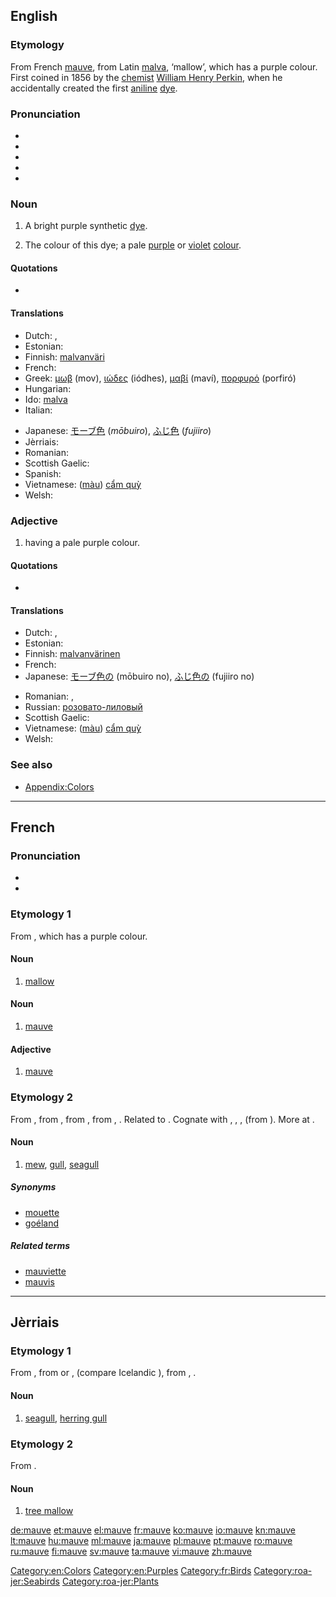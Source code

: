 ==English==
{{was wotd|2006|May|3}}
{{wikipedia}}

===Etymology===
From French [[mauve#French|mauve]], from Latin [[malva]], ‘mallow’, which has a purple colour. First coined in 1856 by the [[chemist]] [[w:William Henry Perkin|William Henry Perkin]], when he accidentally created the first [[aniline]] [[dye]].

===Pronunciation===
* {{IPA|/mɔv/|/moʊv/|/məʊv/}}
* {{audio|en-us-mauve.ogg|Audio (US)}}
* {{audio|en-us-mauve2.ogg|Audio (US) (alternate)}}
* {{audio|En-uk-mauve.ogg|Audio (UK)}}
* {{rhymes|əʊv}}

===Noun===
{{en-noun}}

# {{context|historical|lang=en}} A bright purple synthetic [[dye]].
# The colour of this dye; a pale [[purple]] or [[violet]] [[color|colour]].
#: {{color panel|E0B0FF}}

====Quotations====
* {{seeCites}}

====Translations====
{{trans-top|dye}}
{{trans-mid}}
{{trans-bottom}}

{{trans-top|colour}}
* Dutch: {{t-|nl|mauve|n}}, {{t+|nl|paars|n}}
* Estonian: {{t-|et|kahvatulilla}}
* Finnish: [[malvanväri]]
* French: {{t+|fr|mauve|m}}
* Greek: [[μωβ]] (mov), [[ιώδες]] (iódhes), [[μαβί]] (maví), [[πορφυρό]] (porfiró)
* Hungarian: {{t+|hu|mályva}}
* Ido: [[malva]]
* Italian: {{t-|it|malva}}
{{trans-mid}}
* Japanese: [[モーブ色]] (''mōbuiro''), [[ふじ色]] (''fujiiro'')
* Jèrriais: {{tø|roa-jer|lîlas}}
* Romanian: {{t+|ro|mov|n}}
* Scottish Gaelic: {{t-|gd|liath-phurpur|m}}
* Spanish: {{t+|es|malva}}
* Vietnamese: ([[màu]]) [[cẩm quỳ]]
* Welsh: {{t-|cy|porffor gwelw|m}}
{{trans-bottom}}

===Adjective===
{{en-adj}}

# having a pale purple colour.

====Quotations====
* {{seeCites}}

====Translations====
{{trans-top|colour}}
* Dutch: {{t-|nl|mauve}}, {{t+|nl|paars}}
* Estonian: {{t-|et|kahvatulilla}}
* Finnish: [[malvanvärinen]]
* French: {{t+|fr|mauve}}
* Japanese: [[モーブ色]]の (mōbuiro no), [[ふじ色]]の (fujiiro no)
{{trans-mid}}
* Romanian: {{t+|ro|mov}}, {{t+|ro|liliachiu}}
* Russian: [[розовато-лиловый]]
* Scottish Gaelic: {{t-|gd|liath-phurpur}}
* Vietnamese: ([[màu]]) [[cẩm quỳ]]
* Welsh: {{t-|cy|porffor gwelw}}
{{trans-bottom}}

===See also===
* [[Appendix:Colors]]

[[Category:en:Colors]]
[[Category:en:Purples]]

----

==French==

===Pronunciation===
* {{audio|Fr-mauve.ogg|audio}}
* {{IPA|/mov/|lang=fr}}

===Etymology 1===
From {{etyl|la|fr}} {{term|malva||mallow|lang=la}}, which has a purple colour.

====Noun====
{{fr-noun|f}}

# [[mallow]]

====Noun====
{{fr-noun|m}}

# [[mauve#English|mauve]]

====Adjective====
{{fr-adj|mf}}

# [[mauve#English|mauve]]

===Etymology 2===
From {{etyl|frm|fr}}, from {{etyl|fro|fr}} {{term|mave||mew|lang=fro}}, from {{etyl|ang|fr}} {{term|mæw|mǣw|mew, seagull|lang=ang}}, from {{etyl|gem-pro|fr}} {{recons|maihwaz|lang=gem-pro}}, {{recons|maiwaz||seagull|lang=gem-pro}}. Related to {{term|mouette|lang=fr}}. Cognate with {{etyl|de|-}} {{term|Möwe||seagull|lang=de}}, {{etyl|da|-}} {{term|måge||seagull|lang=da}}, {{etyl|is|-}} {{term|mávur||seagull|lang=is}}, {{etyl|pl|-}} {{term|mewa||seagull|lang=pl}} (from {{etyl|gem|-}}). More at {{l|en|mew}}.

====Noun====
{{fr-noun|f}}

# [[mew]], [[gull]], [[seagull]]

=====Synonyms=====
* [[mouette]]
* [[goéland]]

=====Related terms=====
* [[mauviette]]
* [[mauvis]]

[[Category:fr:Birds]]

----

==Jèrriais==

===Etymology 1===
From {{etyl|fro|roa-jer}} {{term|mave||mew|lang=fro}}, from {{etyl|ang|roa-jer}} {{term|mæw|mǣw|mew, seagull|lang=ang}} or {{etyl|non|roa-jer}} {{term|már|lang=non}}, {{term|mávar|lang=non}} (compare Icelandic {{term|mávur|lang=is}}), from {{etyl|gem-pro|roa-jer}} {{recons|maihwaz|lang=gem-pro}}, {{recons|maiwaz||seagull|lang=gem-pro}}.

====Noun====
{{roa-jer-noun|f}}

# [[seagull]], [[herring gull]]

[[Category:roa-jer:Seabirds]]

===Etymology 2===
From {{etyl|la|roa-jer}} {{term|malva|lang=la}}.

====Noun====
{{roa-jer-noun|f}}

# [[tree mallow]] {{qualifier|Lavatera arborea}}

[[Category:roa-jer:Plants]]

[[de:mauve]]
[[et:mauve]]
[[el:mauve]]
[[fr:mauve]]
[[ko:mauve]]
[[io:mauve]]
[[kn:mauve]]
[[lt:mauve]]
[[hu:mauve]]
[[ml:mauve]]
[[ja:mauve]]
[[pl:mauve]]
[[pt:mauve]]
[[ro:mauve]]
[[ru:mauve]]
[[fi:mauve]]
[[sv:mauve]]
[[ta:mauve]]
[[vi:mauve]]
[[zh:mauve]]